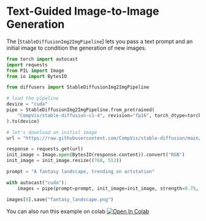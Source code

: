 <!--Copyright 2022 The HuggingFace Team. All rights reserved.

Licensed under the Apache License, Version 2.0 (the "License"); you may not use this file except in compliance with
the License. You may obtain a copy of the License at

http://www.apache.org/licenses/LICENSE-2.0

Unless required by applicable law or agreed to in writing, software distributed under the License is distributed on
an "AS IS" BASIS, WITHOUT WARRANTIES OR CONDITIONS OF ANY KIND, either express or implied. See the License for the
specific language governing permissions and limitations under the License.
-->

# Text-Guided Image-to-Image Generation

The [`StableDiffusionImg2ImgPipeline`] lets you pass a text prompt and an initial image to condition the generation of new images.

```python
from torch import autocast
import requests
from PIL import Image
from io import BytesIO

from diffusers import StableDiffusionImg2ImgPipeline

# load the pipeline
device = "cuda"
pipe = StableDiffusionImg2ImgPipeline.from_pretrained(
    "CompVis/stable-diffusion-v1-4", revision="fp16", torch_dtype=torch.float16
).to(device)

# let's download an initial image
url = "https://raw.githubusercontent.com/CompVis/stable-diffusion/main/assets/stable-samples/img2img/sketch-mountains-input.jpg"

response = requests.get(url)
init_image = Image.open(BytesIO(response.content)).convert("RGB")
init_image = init_image.resize((768, 512))

prompt = "A fantasy landscape, trending on artstation"

with autocast("cuda"):
    images = pipe(prompt=prompt, init_image=init_image, strength=0.75, guidance_scale=7.5).images

images[0].save("fantasy_landscape.png")
```
You can also run this example on colab [![Open In Colab](https://colab.research.google.com/assets/colab-badge.svg)](https://colab.research.google.com/github/huggingface/notebooks/blob/main/diffusers/image_2_image_using_diffusers.ipynb)

